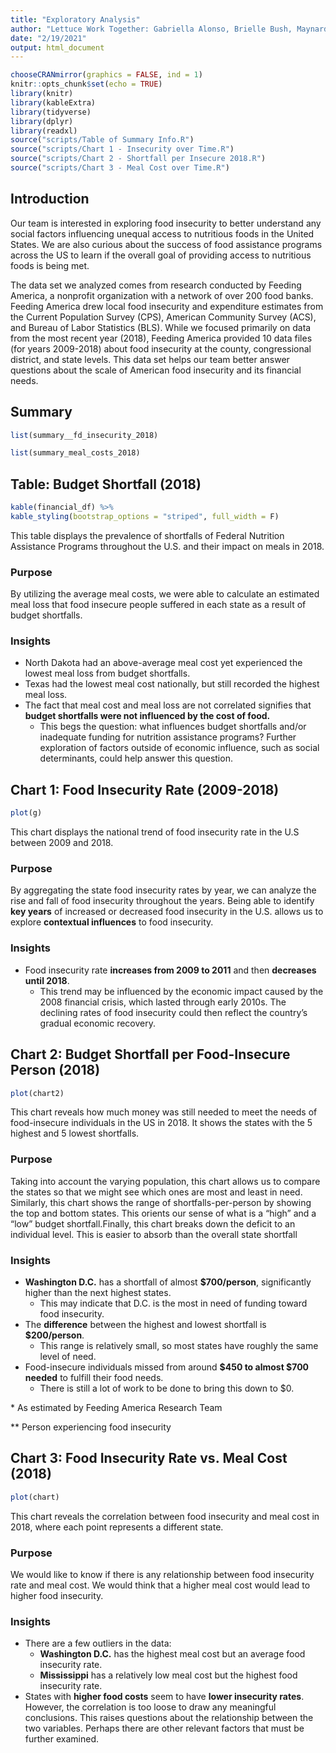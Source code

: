 ```yaml
---
title: "Exploratory Analysis"
author: "Lettuce Work Together: Gabriella Alonso, Brielle Bush, Maynard Maynard-Zhang, Sang-Won Yu"
date: "2/19/2021"
output: html_document
---
```

```r
chooseCRANmirror(graphics = FALSE, ind = 1)
knitr::opts_chunk$set(echo = TRUE)
library(knitr)
library(kableExtra)
library(tidyverse)
library(dplyr)
library(readxl)
source("scripts/Table of Summary Info.R")
source("scripts/Chart 1 - Insecurity over Time.R")
source("scripts/Chart 2 - Shortfall per Insecure 2018.R")
source("scripts/Chart 3 - Meal Cost over Time.R")
```

## Introduction
  Our team is interested in exploring food insecurity to better understand any social factors influencing unequal access to nutritious foods in the United States. We are also curious about the success of food assistance programs across the US to learn if the overall goal of providing access to nutritious foods is being met.

  The data set we analyzed comes from research conducted by Feeding America, a nonprofit organization with a network of over 200 food banks. Feeding America drew local food insecurity and expenditure estimates from the Current Population Survey (CPS), American Community Survey (ACS), and Bureau of Labor Statistics (BLS). While we focused primarily on data from the most recent year (2018), Feeding America provided 10 data files (for years 2009-2018) about food insecurity at the county, congressional district, and state levels. This data set helps our team better answer questions about the scale of American food insecurity and its financial needs.

## Summary
```r
list(summary__fd_insecurity_2018)
```

```r
list(summary_meal_costs_2018)
```

## Table: Budget Shortfall (2018)
```r
kable(financial_df) %>%
kable_styling(bootstrap_options = "striped", full_width = F)
```

This table displays the prevalence of shortfalls  of Federal Nutrition Assistance Programs throughout the U.S. and their impact on meals in 2018.

### Purpose
By utilizing the average meal costs, we were able to calculate an estimated meal loss that food insecure people suffered in each state as a result of budget shortfalls.

### Insights
- North Dakota had an above-average meal cost yet experienced the lowest meal loss from budget shortfalls.
- Texas had the lowest meal cost nationally, but still recorded the highest meal loss.
- The fact that meal cost and meal loss are not correlated signifies that **budget shortfalls were not influenced by the cost of food.**
  - This begs the question: what influences budget shortfalls and/or inadequate funding for nutrition assistance programs? Further exploration of factors outside of economic influence, such as social determinants, could help answer this question.

## Chart 1: Food Insecurity Rate (2009-2018)
```r
plot(g)
```

This chart displays the national trend of food insecurity rate in the U.S between 2009 and 2018.

### Purpose
By aggregating the state food insecurity rates by year, we can analyze the rise and fall of food insecurity throughout the years. Being able to identify **key years** of increased or decreased food insecurity in the U.S. allows us to explore **contextual influences** to food insecurity.

### Insights
- Food insecurity rate **increases from 2009 to 2011** and then **decreases until 2018**.
  - This trend may be influenced by the economic impact caused by the 2008
financial crisis, which lasted through early 2010s. The declining rates of food insecurity could then reflect the country's gradual economic
recovery.

## Chart 2: Budget Shortfall per Food-Insecure Person (2018)
```r
plot(chart2)
```

This chart reveals how much money was still needed to meet the needs of food-insecure individuals in the US in 2018. It shows the states with the 5 highest and 5 lowest shortfalls.

### Purpose
Taking into account the varying population, this chart allows us to compare the states so that we might see which ones are most and least in need. Similarly, this chart shows the range of shortfalls-per-person by showing the top and bottom states. This orients our sense of what is a "high" and a "low" budget shortfall.Finally, this chart breaks down the deficit to an individual level. This is easier to absorb than the overall state shortfall

### Insights
- **Washington D.C.** has a shortfall of almost **$700/person**, significantly higher than the next highest states.
  - This may indicate that D.C. is the most in need of funding toward food insecurity.
- The **difference** between the highest and lowest shortfall is **$200/person**.
  - This range is relatively small, so most states have roughly the same level of need.
- Food-insecure individuals missed from around **$450 to almost $700 needed** to fulfill their food needs.
  - There is still a lot of work to be done to bring this down to $0.

\* As estimated by Feeding America Research Team

** Person experiencing food insecurity

## Chart 3: Food Insecurity Rate vs. Meal Cost (2018)
```r
plot(chart)
```

This chart reveals the correlation between food insecurity and meal cost in 2018, where each point represents a different state.

### Purpose
We would like to know if there is any relationship between food insecurity rate and meal cost. We would think that a higher meal cost would lead to higher food insecurity.

### Insights
- There are a few outliers in the data:
  - **Washington D.C.** has the highest meal cost but an average food insecurity rate.
  - **Mississippi** has a relatively low meal cost but the highest food insecurity rate.
- States with **higher food costs** seem to have **lower insecurity rates**. However, the correlation is too loose to draw any meaningful conclusions. This raises questions about the relationship between the two variables. Perhaps there are other relevant factors that must be further examined.
